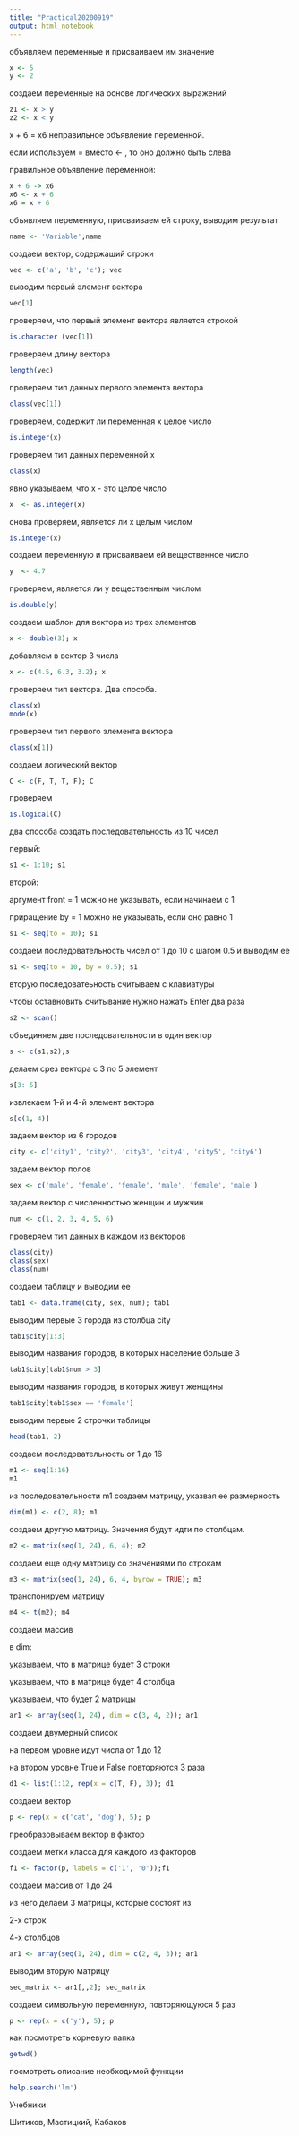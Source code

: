 ```yaml
---
title: "Practical20200919"
output: html_notebook
---
```




объявляем переменные и присваиваем им значение
```r
x <- 5
y <- 2
```

создаем переменные на основе логических выражений
```r
z1 <- x > y
z2 <- x < y
```

x + 6 = x6 неправильное объявление переменной.

если используем = вместо <- , то оно должно быть слева

правильное объявление переменной:
```r
x + 6 -> x6
x6 <- x + 6 
x6 = x + 6
```

объявляем переменную, присваиваем ей строку, выводим результат
```r
name <- 'Variable';name
```

создаем вектор, содержащий строки
```r
vec <- c('a', 'b', 'c'); vec
```

выводим первый элемент вектора
```r
vec[1]
```

проверяем, что первый элемент вектора является строкой
```r
is.character (vec[1])
```
проверяем длину вектора
```r
length(vec)
```

проверяем тип данных первого элемента вектора
```r
class(vec[1])
```

проверяем, содержит ли переменная х целое число
```r
is.integer(x)
```
проверяем тип данных переменной х
```r
class(x)
```
явно указываем, что х - это целое число
```r
x  <- as.integer(x)
```
снова проверяем, является ли х целым числом
```r
is.integer(x)
```
создаем переменную и присваиваем ей вещественное число
```r
y  <- 4.7
```
проверяем, является ли y вещественным числом
```r
is.double(y)
```
создаем шаблон для вектора из трех элементов
```r
x <- double(3); x
```
добавляем в вектор 3 числа
```r
x <- c(4.5, 6.3, 3.2); x
```
проверяем тип вектора. Два способа.
```r
class(x)
mode(x)
```
проверяем тип первого элемента вектора
```r
class(x[1])
```
создаем логический вектор
```r
C <- c(F, T, T, F); C
```
проверяем
```r
is.logical(C)
```
два способа создать последовательность из 10 чисел

первый:
```r
s1 <- 1:10; s1
```
второй:

аргумент front = 1  можно не указывать, если начинаем с 1

приращение by = 1 можно не указывать, если оно равно 1
```r
s1 <- seq(to = 10); s1
```
создаем последовательность чисел от 1 до 10 с шагом 0.5 и выводим ее
```r
s1 <- seq(to = 10, by = 0.5); s1
```
вторую последоватеьность считываем с клавиатуры

чтобы оставновить считывание нужно нажать Enter два раза
```r
s2 <- scan()
```
объединяем две последовательности в один вектор
```r
s <- c(s1,s2);s
```
делаем срез вектора с 3 по 5 элемент
```r
s[3: 5]
```
извлекаем 1-й и 4-й элемент вектора
```r
s[c(1, 4)]
```
задаем вектор из 6 городов
```r
city <- c('city1', 'city2', 'city3', 'city4', 'city5', 'city6')
```
задаем вектор полов
```r
sex <- c('male', 'female', 'female', 'male', 'female', 'male')
```
задаем вектор с численностью женщин и мужчин
```r
num <- c(1, 2, 3, 4, 5, 6)
```
проверяем тип данных в каждом из векторов
```r
class(city)
class(sex)
class(num)
```
создаем таблицу и выводим ее
```r
tab1 <- data.frame(city, sex, num); tab1
```
выводим первые 3 города из столбца  city
```r
tab1$city[1:3]
```
выводим названия городов, в которых население больше 3
```r
tab1$city[tab1$num > 3]
```
выводим названия городов, в которых живут женщины
```r
tab1$city[tab1$sex == 'female']
```
выводим первые 2 строчки таблицы
```r
head(tab1, 2)
```
создаем последовательность от 1 до 16
```r
m1 <- seq(1:16)
m1
```
из последовательности m1 создаем матрицу, указвая ее размерность
```r
dim(m1) <- c(2, 8); m1
```
создаем другую матрицу. Значения будут идти по столбцам.
```r
m2 <- matrix(seq(1, 24), 6, 4); m2
```
создаем еще одну матрицу со значениями по строкам
```r
m3 <- matrix(seq(1, 24), 6, 4, byrow = TRUE); m3
```
транспонируем матрицу
```r
m4 <- t(m2); m4
```
создаем массив

в dim:

указываем, что в матрице будет 3 строки

указываем, что в матрице будет 4 столбца

указываем, что будет 2 матрицы
```r
ar1 <- array(seq(1, 24), dim = c(3, 4, 2)); ar1
```
создаем двумерный список

на первом уровне идут числа от 1 до 12

на втором уровне True и False повторяются 3 раза
```r
d1 <- list(1:12, rep(x = c(T, F), 3)); d1
```
создаем вектор
```r
p <- rep(x = c('cat', 'dog'), 5); p
```
преобразовываем вектор в фактор

создаем метки класса для каждого из факторов
```r
f1 <- factor(p, labels = c('1', '0'));f1
```
создаем массив от 1 до 24

из него делаем 3 матрицы, которые состоят из

2-х строк

4-х столбцов
```r
ar1 <- array(seq(1, 24), dim = c(2, 4, 3)); ar1
```
выводим вторую матрицу
```r
sec_matrix <- ar1[,,2]; sec_matrix
```
создаем символьную переменную, повторяющуюся 5 раз
```r
p <- rep(x = c('y'), 5); p
```
как посмотреть корневую папка
```r
getwd()
```
посмотреть описание необходимой функции
```r
help.search('lm')
```



Учебники:

Шитиков, Мастицкий, Кабаков